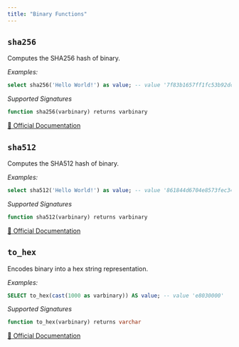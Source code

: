 ```yaml
---
title: "Binary Functions"
---
```



## `sha256`

Computes the SHA256 hash of binary.


*Examples:*
```sql examples.sql
select sha256('Hello World!') as value; -- value '7f83b1657ff1fc53b92dc18148a1d65dfc2d4b1fa3d677284addd200126d9069'
```
*Supported Signatures*
```sql
function sha256(varbinary) returns varbinary
```
[🔗 Official Documentation](https://trino.io/docs/current/functions/binary.html#sha256)

## `sha512`

Computes the SHA512 hash of binary.


*Examples:*
```sql examples.sql
select sha512('Hello World!') as value; -- value '861844d6704e8573fec34d967e20bcfef3d424cf48be04e6dc08f2bd58c729743371015ead891cc3cf1c9d34b49264b510751b1ff9e537937bc46b5d6ff4ecc8'
```
*Supported Signatures*
```sql
function sha512(varbinary) returns varbinary
```
[🔗 Official Documentation](https://trino.io/docs/current/functions/binary.html#sha512)

## `to_hex`

Encodes binary into a hex string representation.


*Examples:*
```sql examples.sql
SELECT to_hex(cast(1000 as varbinary)) AS value; -- value 'e8030000'
```
*Supported Signatures*
```sql
function to_hex(varbinary) returns varchar
```
[🔗 Official Documentation](https://trino.io/docs/current/functions/binary.html#to_hex)


